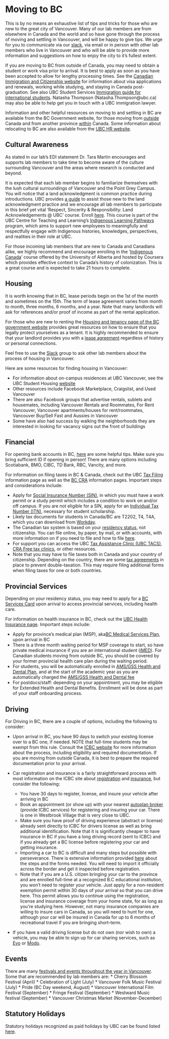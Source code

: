 # Moving to BC {#newvancouver .unnumbered}

This is by no means an exhaustive list of tips and tricks for those who are new to the great city of Vancouver. Many of our lab members are from elsewhere in Canada and the world and so have gone through the process of moving and settling in Vancouver, and will be happy to give tips. We urge for you to communicate via our [slack](#slack), via email or in person with other lab members who live in Vancouver and who will be able to provide more information and suggestions on how to enjoy the city to it’s fullest extent.

If you are moving to BC from outside of Canada, you may need to obtain a student or work visa prior to arrival. It is best to apply as soon as you have been accepted to allow for lengthy processing times. See the [Canadian Immigration and Citizenship website](https://www.canada.ca/en/services/immigration-citizenship.html) for information about visa applications and renewals, working while studying, and staying in Canada post-graduation. See also UBC Student Services [Immigration guide for international students](https://students.ubc.ca/international-student-guide/immigration). Natasha Thompson (Natasha.Thompson@ubc.ca) may also be able to help get you in touch with a UBC immigration lawyer. 

Information and other helpful resources on moving to and settling in BC are available from the BC Government website, for those moving from [outside](https://www.welcomebc.ca/start-your-life-in-b-c) Canada and from another province [within](https://www2.gov.bc.ca/gov/content/tourism-immigration/moving-bc-a) Canada. Some information about relocating to BC are also available from the [UBC HR website](https://hr.ubc.ca/working-ubc/housing-immigration-and-relocation-services/relocating-vancouver).

## Cultural Awareness {#vancouverculture .unnumbered}

As stated in our lab’s EDI statement Dr. Tara Martin encourages and supports lab members to take time to become aware of the culture surrounding Vancouver and the areas where research is conducted and beyond.

It is expected that each lab member begins to familiarize themselves with the lush cultural surroundings of Vancouver and the Point Grey Campus. You will notice that a land acknowledgment is common practice during introductions. UBC provides [a guide](https://guides.library.ubc.ca/distance-research-xwi7xwa/landacknowledgements) to assist those new to the land acknowledgment practice and we encourage all lab members to participate in this brief yet vital ‘Respect, Sincerity & Responsibility: Land Acknowledgements \@ UBC’ course. Enroll [here](https://wpl.ubc.ca/browse/orientation-and-onboarding/courses/wpl-oo-ilpla). This course is part of the UBC Centre for Teaching and Learning's [Indigenous Learning Pathways](https://indigenousinitiatives.ctlt.ubc.ca/programming/ilp/) program, which aims to support new employees to meaningfully and respectfully engage with Indigenous histories, knowledges, perspectives, and realities in their role at UBC.

For those incoming lab members that are new to Canada and Canadians alike, we highly recommend and encourage enrolling in the ‘[Indigenous Canada](https://www.coursera.org/learn/indigenous-canada)’ course offered by the University of Alberta and hosted by Coursera which provides effective context to Canada’s history of colonization. This is a great course and is expected to take 21 hours to complete.

## Housing {#housing .unnumbered}

It is worth knowing that in BC, lease periods begin on the 1st of the month and sometimes on the 15th. The term of lease agreement varies from month to month, three months, 6 months, and a year. Note that many landlords will ask for references and/or proof of income as part of the rental application.

For those who are new to renting the [Housing and tenancy page of the BC government website](https://www2.gov.bc.ca/gov/content/housing-tenancy) provides great resources on how to ensure that you legally protect yourselves as a tenant. It is highly recommended to ensure that your landlord provides you with a [lease agreement](https://www2.gov.bc.ca/gov/content/housing-tenancy/residential-tenancies/starting-a-tenancy/tenancy-agreements) regardless of history or personal connections.

Feel free to use the [Slack](#slack) group to ask other lab members about the process of housing in Vancouver.

Here are some resources for finding housing in Vancouver:

* For information about on-campus residences at UBC Vancouver, see the UBC Student Housing [website](https://vancouver.housing.ubc.ca/)
* Other resources include Facebook Marketplace, Craigslist, and Used Vancouver
* There are also Facebook groups that advertise rentals, sublets and housemates, including Vancouver Rentals and Roommates, For Rent Vancouver, Vancouver apartments/houses for rent/roommates, Vancouver Buy/Sell Fast and Aussies in Vancouver
* Some have also had success by walking the neighborhoods they are interested in looking for vacancy signs out the front of buildings

## Financial {#finance .unnumbered}

For opening bank accounts in BC, [here](https://www.canada.ca/en/financial-consumer-agency/services/banking/opening-bank-account.html) are some helpful tips. Make sure you bring sufficient ID if opening in person! There are many options including Scotiabank, BMO, CIBC, TD Bank, RBC, Vancity, and more.

For information on filing taxes in BC & Canada, check out the UBC [Tax Filing](https://students.ubc.ca/enrolment/finances/taxes/filing-taxes-canada) information page as well as the [BC CRA](https://www.canada.ca/en/revenue-agency/services/tax/international-non-residents/individuals-leaving-entering-canada-non-residents/international-students-studying-canada.html) information pages. Important steps and considerations include:

- Apply for [Social Insurance Number (SIN)](https://students.ubc.ca/enrolment/finances/taxes/social-insurance-number-sin), in which you must have a work permit or a study permit which includes a condition to work on and/or off campus. If you are not eligible for a SIN, apply for an [Individual Tax Number (ITN)](https://students.ubc.ca/enrolment/finances/taxes/individual-tax-number-itn), necessary for student scholarship. 
- Likely tax documents for students in Canada/BC are T2202, T4, T4A, which you can download from [Workday](https://workday.students.ubc.ca/finances/downloading-your-tax-forms/). 
- The Canadian tax system is based on your [residency status](https://www.canada.ca/en/revenue-agency/services/tax/international-non-residents/individuals-leaving-entering-canada-non-residents/international-students-studying-canada.html), not citizenship. You can file online, by paper, by mail, or with accounts, with more information on if you need to file and how to file [here](https://students.ubc.ca/enrolment/finances/taxes/filing-taxes-canada). 
- For support you can access the UBC [Tax Assistance Clinic (UBC TACS)](https://www.ubctacs.com/), [CRA Free tax clinics](https://www.canada.ca/en/revenue-agency/campaigns/free-tax-help.html), or other resources. 
- Note that you may have to file taxes both in Canada and your country of citizenship. Depending on the country, there are some [tax agreements]() in place to prevent double-taxation. This may require filing additional forms when filing taxes for one or both countries.

## Provincial Services {#provincialservices .unnumbered}

Depending on your residency status, you may need to apply for a [BC Services Card](https://www2.gov.bc.ca/gov/content/governments/government-id/bc-services-card/your-card/get-a-card) upon arrival to access provincial services, including health care.

For information on health insurance in BC, check out the [UBC Health Insurance page](https://students.ubc.ca/health/health-insurance). Important steps include: 

- Apply for province’s medical plan (MSP), aka[BC Medical Services Plan](https://www2.gov.bc.ca/gov/content/health/health-drug-coverage/msp), upon arrival in BC 
- There is a three month waiting period for MSP coverage to start, so have private medical insurance if you are an international student ([iMED](https://students.ubc.ca/health/health-insurance/health-insurance-international)). For Canadian students moving from outside BC, you should be covered by your former provincial health care plan during the waiting period. 
- For students, you will be automatically enrolled in [AMS/GSS Health and Dental Plan](https://www.ams.ubc.ca/support-services/health-dental/), and at the start of the academic year as you are automatically charged the [AMS/GSS Health and Dental fee](https://www.studentcare.ca/rte/en/UniversityofBritishColumbiaAMSGSS_Cost_HowMuchDoesItCost) 
- For postdocs/staff: depending on your appointment, you may be eligible for Extended Health and Dental Benefits. Enrollment will be done as part of your staff onboarding process.

## Driving {-#driving}

For Driving in BC, there are a couple of options, including the following to consider: 

- Upon arrival in BC, you have 90 days to switch your existing license over to a BC one, if needed. NOTE that full-time students may be exempt from this rule. Consult the [ICBC website](https://www.google.com/url?q=https://www.icbc.com/driver-licensing/moving-bc&sa=D&source=docs&ust=1730921193179260&usg=AOvVaw1qKw2PJkMngUwd0rNTK7LN) for more information about the process, including eligibility and required documentation. If you are moving from outside Canada, it is best to prepare the required documentation prior to your arrival. 

- Car registration and insurance is a fairly straightforward process with most information on the ICBC site about [registration](https://www.icbc.com/insurance/moving-travelling/moving-BC) and [insurance](https://www.icbc.com/insurance/moving-travelling/insurance-discount-for-new-residents), but consider the following: 
  - You have 30 days to register, license, and insure your vehicle after arriving in BC 
  - Book an appointment (or show up) with your nearest [autoplan broker](https://www.icbc.com/locators/autoplan-broker?type=2&subtype=0) (provide ICBC services) for registering and insuring your car. There is one in Westbrook Village that is very close to UBC. 
  - Make sure you have proof of driving experience (abstract or license) already sent directly to ICBC for drivers license as well as bring additional identification. Note that it is significantly cheaper to have insurance in BC if you have a long driving record (sent to ICBC) and if you already get a BC license before registering your car and getting insurance. 
  - Importing a car to BC is difficult and many steps but possible with perseverance. There is extensive information provided [here](https://www.icbc.com/vehicle-registration/buy-vehicle/Importing-a-vehicle-into-B-C) about the steps and the forms needed. You will need to import it officially across the border and get it inspected before registration. 
  - Note that if you are a U.S. citizen bringing your car to the province and are enrolled full-time at a recognized B.C educational institution, you won't need to register your vehicle. Just apply for a non-resident exemption permit within 30 days of your arrival so that you can drive here. This permit allows you to continue using the registration, license and insurance coverage from your home state, for as long as you're studying here. However, not many insurance companies are willing to insure cars in Canada, so you will need to hunt for one, although your car will be insured in Canada for up to 6 months of recreational travel if you are bringing short-term.

- If you have a valid driving license but do not own (nor wish to own) a vehicle, you may be able to sign up for car sharing services, such as [Evo](https://evo.ca/) or [Modo](https://www.modo.coop/).

## Events {#vancouverevents .unnumbered}

There are many [festivals and events throughout the year in Vancouver](https://www.destinationvancouver.com/events/calendar-of-events/). Some that are recommended by lab members are: \* Cherry Blossom Festival (April) \* Celebration of Light (July) \* Vancouver Folk Music Festival (July) \* Pride (BC Day weekend, August) \* Vancouver International Film Festival (September) \* Fringe Festival (September) \* Westward Music festival (September) \* Vancouver Christmas Market (November-December)

## Statutory Holidays {#statutory .unnumbered}

Statutory holidays recognized as paid holidays by UBC can be found listed [here](https://hr.ubc.ca/working-ubc/statutory-holidays).
